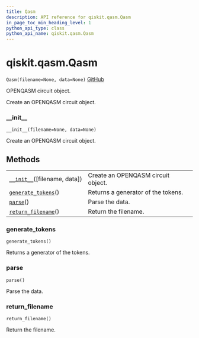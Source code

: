 ```yaml
---
title: Qasm
description: API reference for qiskit.qasm.Qasm
in_page_toc_min_heading_level: 1
python_api_type: class
python_api_name: qiskit.qasm.Qasm
---
```


# qiskit.qasm.Qasm

<span id="qiskit.qasm.Qasm" />

`Qasm(filename=None, data=None)` [GitHub](https://github.com/qiskit/qiskit/tree/stable/0.18/qiskit/qasm/qasm.py "view source code")

OPENQASM circuit object.

Create an OPENQASM circuit object.

### \_\_init\_\_

<span id="qiskit.qasm.Qasm.__init__" />

`__init__(filename=None, data=None)`

Create an OPENQASM circuit object.

## Methods

|                                                                                             |                                    |
| ------------------------------------------------------------------------------------------- | ---------------------------------- |
| [`__init__`](#qiskit.qasm.Qasm.__init__ "qiskit.qasm.Qasm.__init__")(\[filename, data])     | Create an OPENQASM circuit object. |
| [`generate_tokens`](#qiskit.qasm.Qasm.generate_tokens "qiskit.qasm.Qasm.generate_tokens")() | Returns a generator of the tokens. |
| [`parse`](#qiskit.qasm.Qasm.parse "qiskit.qasm.Qasm.parse")()                               | Parse the data.                    |
| [`return_filename`](#qiskit.qasm.Qasm.return_filename "qiskit.qasm.Qasm.return_filename")() | Return the filename.               |

### generate\_tokens

<span id="qiskit.qasm.Qasm.generate_tokens" />

`generate_tokens()`

Returns a generator of the tokens.

### parse

<span id="qiskit.qasm.Qasm.parse" />

`parse()`

Parse the data.

### return\_filename

<span id="qiskit.qasm.Qasm.return_filename" />

`return_filename()`

Return the filename.

